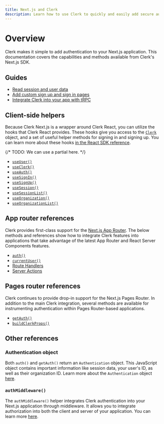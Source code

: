 ```yaml
---
title: Next.js and Clerk
description: Learn how to use Clerk to quickly and easily add secure authentication and user management to your Next.js application.
---
```


# Overview

Clerk makes it simple to add authentication to your Next.js application. This documentation covers the capabilities and methods available from Clerk's Next.js SDK.

## Guides

- [Read session and user data](/docs/references/nextjs/read-session-data)
- [Add custom sign up and sign in pages](/docs/references/nextjs/custom-signup-signin-pages)
- [Integrate Clerk into your app with tRPC](/docs/references/nextjs/trpc)

## Client-side helpers

Because Clerk Next.js is a wrapper around Clerk React, you can utilize the hooks that Clerk React provides. These hooks give you access to the [`Clerk`](/docs/references/javascript/clerk/clerk) object, and a set of useful helper methods for signing in and signing up. You can learn more about these hooks [in the React SDK reference](/docs/references/react/overview).

{/* TODO: We can use a partial here. */}

- [`useUser()`](/docs/references/react/use-user)
- [`useClerk()`](/docs/references/react/use-clerk)
- [`useAuth()`](/docs/references/react/use-auth)
- [`useSignIn()`](/docs/references/react/use-sign-in)
- [`useSignUp()`](/docs/references/react/use-sign-up)
- [`useSession()`](/docs/references/react/use-session)
- [`useSessionList()`](/docs/references/react/use-session-list)
- [`useOrganization()`](/docs/references/react/use-organization)
- [`useOrganizationList()`](/docs/references/react/use-organization-list)

## App router references

Clerk provides first-class support for the [Next.js App Router](https://nextjs.org/docs/app). The below methods and references show how to integrate Clerk features into applications that take advantage of the latest App Router and React Server Components features.

- [`auth()`](/docs/references/nextjs/auth)
- [`currentUser()`](/docs/references/nextjs/current-user)
- [Route Handlers](/docs/references/nextjs/route-handlers)
- [Server Actions](/docs/references/nextjs/server-actions)

## Pages router references

Clerk continues to provide drop-in support for the Next.js Pages Router. In addition to the main Clerk integration, several methods are available for instrumenting authentication within Pages Router-based applications.

- [`getAuth()`](/docs/references/nextjs/get-auth)
- [`buildClerkProps()`](/docs/references/nextjs/build-clerk-props)

## Other references

### Authentication object

Both `auth()` and `getAuth()` return an `Authentication` object. This JavaScript object contains important information like session data, your user's ID, as well as their organization ID. Learn more about the `Authentication` object [here](/docs/references/nextjs/authentication-object).

### `authMiddleware()`

The `authMiddleware()` helper integrates Clerk authentication into your Next.js application through middleware. It allows you to integrate authorization into both the client and server of your application. You can learn more [here](/docs/references/nextjs/auth-middleware).
